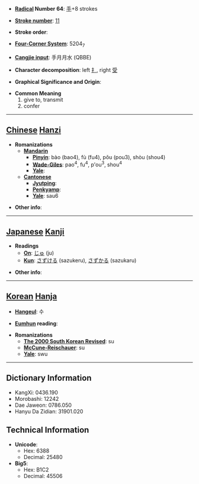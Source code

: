 * '''[[Wiktionary:Chinese radical index| Radical]] Number 64''': [[Wiktionary:Chinese radical index 手|手]]+8 strokes

* '''[[Wiktionary:Chinese total strokes index|Stroke number]]''': [[Wiktionary:Chinese total strokes index 11|11]]

* '''Stroke order''': 

* '''[[Wiktionary:Chinese four corner index|Four-Corner System]]''': 5204<sub>7</sub>

* '''[[Wiktionary:Chinese Cangjie index|Cangjie input]]''': 手月月水 (QBBE)

* '''Character decomposition''': left [[扌]], right [[受]]

* '''Graphical Significance and Origin''': 

* '''Common Meaning'''
*#give to, transmit
*# confer


----

== [[Chinese]] [[Hanzi]] ==

* '''Romanizations'''
** '''[[Mandarin]]'''
*** '''[[Pinyin]]''': bào (bao4), fù (fu4), pǒu (pou3), shòu (shou4)
*** '''[[Wade-Giles]]''': pao<sup>4</sup>, fu<sup>4</sup>, p'ou<sup>3</sup>, shou<sup>4</sup>
*** '''[[Yale]]''': 
** '''[[Cantonese]]'''
*** '''[[Jyutping]]''':
*** '''[[Penkyamp]]''': 
*** '''[[Yale]]''': sau6

* '''Other info''': 

----

== [[Japanese]] [[Kanji]] ==

* '''Readings'''
** '''[[On]]''': [[じゅ]] (ju)
** '''[[Kun]]''': [[さずける]] (sazukeru), [[さずかる]] (sazukaru)

* '''Other info''':  

----

== [[Korean]] [[Hanja]] ==

* '''[[Hangeul]]''': 수

* '''[[Eumhun]] reading''': 

* '''Romanizations'''
** '''[[The 2000 South Korean Revised Romanization|The 2000 South Korean Revised]]''': su
** '''[[McCune-Reischauer]]''': su
** '''[[Yale]]''': swu

----

== Dictionary Information ==

* KangXi: 0436.190
* Morobashi: 12242
* Dae Jaweon: 0786.050
* Hanyu Da Zidian: 31901.020

== Technical Information ==

* '''Unicode''':
** Hex: 6388
** Decimal: 25480
* '''Big5''':
** Hex: B1C2
** Decimal: 45506